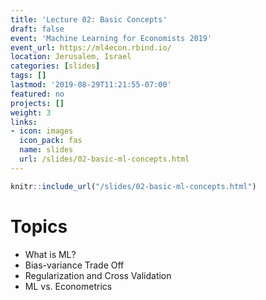 ```yaml
---
title: 'Lecture 02: Basic Concepts'
draft: false
event: 'Machine Learning for Economists 2019'
event_url: https://ml4econ.rbind.io/
location: Jerusalem, Israel
categories: [slides]
tags: []
lastmod: '2019-08-29T11:21:55-07:00'
featured: no
projects: []
weight: 3
links:
- icon: images
  icon_pack: fas
  name: slides
  url: /slides/02-basic-ml-concepts.html
---
```



```r
knitr::include_url("/slides/02-basic-ml-concepts.html")
```

# Topics

+ What is ML?
+ Bias-variance Trade Off
+ Regularization and Cross Validation
+ ML vs. Econometrics
